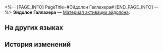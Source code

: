 <%-- [PAGE_INFO]
PageTitle=#Эйдолон Галлахера#
[END_PAGE_INFO] --%>
{{Предмет Инфобокс
|id          = 11301
|Изображение = Предмет Эйдолон Галлахера.png
|Тип         = Материал активации эйдолона
|Инвентарь   = 
|Редкость    = 4
|Эффект      = 
|Описание    = Материал для повышения уровня Эйдолона Галлахера.
}}
'''Эйдолон Галлахера''' — [[Материал активации эйдолона]].

==На других языках==
{{На других языках
|en   = Gallagher's Eidolon
|zhs  = 【加拉赫】的星魂
|zht  = 【加拉赫】的星魂
|ja   = 「ギャラガー」の星魂
|ko   = [갤러거]의 성혼
|es   = Eidolon de Gallagher
|fr   = Eidolon de Gallagher
|ru   = Эйдолон Галлахера
|th   = Eidolon ของ Gallagher
|vi   = Tinh Hồn Gallagher
|de   = Gallaghers Eidolon
|id   = Gallagher's Eidolon
|pt   = Eidolon de Gallagher
}}

==История изменений==
{{История изменений|3.5}}